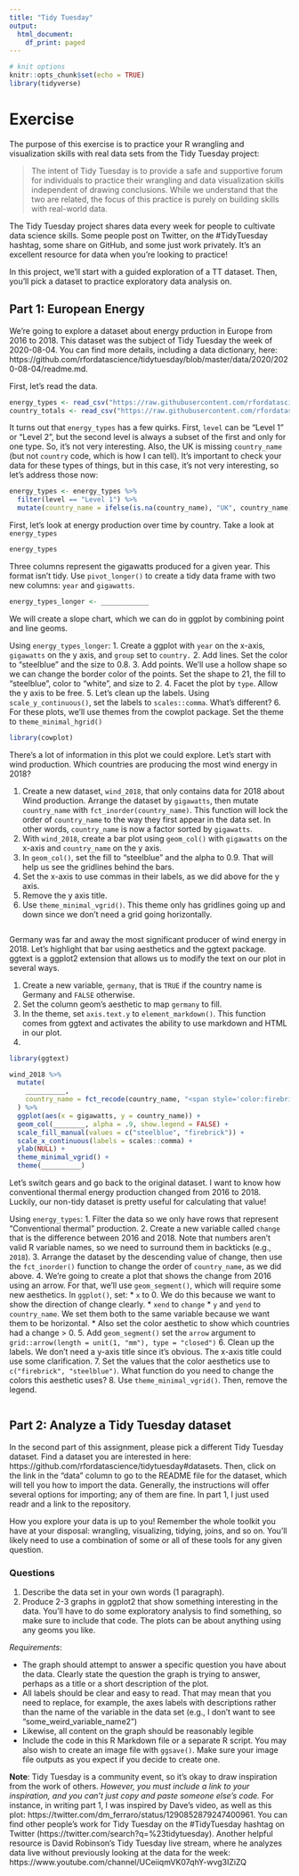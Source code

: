 ```yaml
---
title: "Tidy Tuesday"
output:
  html_document:
    df_print: paged
---
```


```r
# knit options
knitr::opts_chunk$set(echo = TRUE)
library(tidyverse)
```

# Exercise

The purpose of this exercise is to practice your R wrangling and visualization skills with real data sets from the Tidy Tuesday project:

> The intent of Tidy Tuesday is to provide a safe and supportive forum for individuals to practice their wrangling and data visualization skills independent of drawing conclusions. While we understand that the two are related, the focus of this practice is purely on building skills with real-world data.

The Tidy Tuesday project shares data every week for people to cultivate data science skills. Some people post on Twitter, on the #TidyTuesday hashtag, some share on GitHub, and some just work privately. It's an excellent resource for data when you're looking to practice! 

In this project, we'll start with a guided exploration of a TT dataset. Then, you'll pick a dataset to practice exploratory data analysis on.

## Part 1: European Energy

We're going to explore a dataset about energy prduction in Europe from 2016 to 2018. This dataset was the subject of Tidy Tuesday the week of 2020-08-04. You can find more details, including a data dictionary, here: https://github.com/rfordatascience/tidytuesday/blob/master/data/2020/2020-08-04/readme.md.

First, let's read the data.

```r
energy_types <- read_csv("https://raw.githubusercontent.com/rfordatascience/tidytuesday/master/data/2020/2020-08-04/energy_types.csv")
country_totals <- read_csv("https://raw.githubusercontent.com/rfordatascience/tidytuesday/master/data/2020/2020-08-04/country_totals.csv")
```

It turns out that `energy_types` has a few quirks. First, `level` can be "Level 1" or "Level 2", but the second level is always a subset of the first and only for one type. So, it's not very interesting. Also, the UK is missing `country_name` (but not `country` code, which is how I can tell). It's important to check your data for these types of things, but in this case, it's not very interesting, so let's address those now:

```r
energy_types <- energy_types %>%
  filter(level == "Level 1") %>% 
  mutate(country_name = ifelse(is.na(country_name), "UK", country_name))
```

First, let's look at energy production over time by country. Take a look at `energy_types`

```r
energy_types
```

Three columns represent the gigawatts produced for a given year. This format isn't tidy. Use `pivot_longer()` to create a tidy data frame with two new columns: `year` and `gigawatts`.

```r
energy_types_longer <- ____________
```

We will create a slope chart, which we can do in ggplot by combining point and line geoms. 

Using `energy_types_longer`:
1. Create a ggplot with `year` on the x-axis, `gigawatts` on the y axis, and `group` set to `country.`
2. Add lines. Set the color to "steelblue" and the size to 0.8.
3. Add points. We'll use a hollow shape so we can change the border color of the points. Set the shape to 21, the fill to "steelblue", color to "white", and size to 2.
4. Facet the plot by `type`. Allow the y axis to be free.
5. Let's clean up the labels. Using `scale_y_continuous()`, set the labels to `scales::comma`. What's different?
6. For these plots, we'll use themes from the cowplot package. Set the theme to `theme_minimal_hgrid()`

```r
library(cowplot)

```

There's a lot of information in this plot we could explore. Let's start with wind production. Which countries are producing the most wind energy in 2018?

1. Create a new dataset, `wind_2018`, that only contains data for 2018 about Wind production. Arrange the dataset by `gigawatts`, then mutate `country_name` with `fct_inorder(country_name)`. This function will lock the order of `country_name` to the way they first appear in the data set. In other words, `country_name` is now a factor sorted by `gigawatts`.
2. With `wind_2018`, create a bar plot using `geom_col()` with `gigawatts` on the x-axis and `country_name` on the y axis.
3. In `geom_col()`, set the fill to "steelblue" and the alpha to 0.9. That will help us see the gridlines behind the bars.
4. Set the x-axis to use commas in their labels, as we did above for the y axis.
5. Remove the y axis title.
6. Use `theme_minimal_vgrid()`. This theme only has gridlines going up and down since we don't need a grid going horizontally. 

```r

```
Germany was far and away the most significant producer of wind energy in 2018. Let's highlight that bar using aesthetics and the ggtext package. ggtext is a ggplot2 extension that allows us to modify the text on our plot in several ways.

1. Create a new variable, `germany`, that is `TRUE` if the country name is Germany and `FALSE` otherwise.
2. Set the column geom's aesthetic to map `germany` to fill.
3. In the theme, set `axis.text.y` to `element_markdown()`. This function comes from ggtext and activates the ability to use markdown and HTML in our plot.
4. 

```r
library(ggtext)

wind_2018 %>% 
  mutate(
    __________,
    country_name = fct_recode(country_name, "<span style='color:firebrick'>Germany</i>" = "Germany")
  ) %>% 
  ggplot(aes(x = gigawatts, y = country_name)) +
  geom_col(________, alpha = .9, show.legend = FALSE) +
  scale_fill_manual(values = c("steelblue", "firebrick")) + 
  scale_x_continuous(labels = scales::comma) +
  ylab(NULL) +
  theme_minimal_vgrid() +
  theme(__________)
```

Let's switch gears and go back to the original dataset. I want to know how conventional thermal energy production changed from 2016 to 2018. Luckily, our non-tidy dataset is pretty useful for calculating that value!

Using `energy_types`:
1. Filter the data so we only have rows that represent "Conventional thermal" production.
2. Create a new variable called `change` that is the difference between 2016 and 2018. Note that numbers aren't valid R variable names, so we need to surround them in backticks (e.g., `2018`).
3. Arrange the dataset by the descending value of change, then use the `fct_inorder()` function to change the order of `country_name`, as we did above.
4. We're going to create a plot that shows the change from 2016 using an arrow. For that, we'll use `geom_segment()`, which will require some new aesthetics. In `ggplot()`, set:
 * `x` to 0. We do this because we want to show the direction of change clearly.
 * `xend` to `change`
 * `y` and `yend` to `country_name`. We set them both to the same variable because we want them to be horizontal. 
 * Also set the color aesthetic to show which countries had a change > 0.
5. Add `geom_segment()` set the `arrow` argument to `grid::arrow(length = unit(1, "mm"), type = "closed")`
6. Clean up the labels. We don't need a y-axis title since it's obvious. The x-axis title could use some clarification. 
7. Set the values that the color aesthetics use to `c("firebrick", "steelblue")`. What function do you need to change the colors this aesthetic uses?
8. Use `theme_minimal_vgrid()`. Then, remove the legend.

```r

```


## Part 2: Analyze a Tidy Tuesday dataset 

In the second part of this assignment, please pick a different Tidy Tuesday dataset. Find a dataset you are interested in here: https://github.com/rfordatascience/tidytuesday#datasets. Then, click on the link in the "data" column to go to the README file for the dataset, which will tell you how to import the data. Generally, the instructions will offer several options for importing; any of them are fine. In part 1, I just used readr and a link to the repository.

How you explore your data is up to you! Remember the whole toolkit you have at your disposal: wrangling, visualizing, tidying, joins, and so on. You'll likely need to use a combination of some or all of these tools for any given question.

### Questions

1. Describe the data set in your own words (1 paragraph). 
2. Produce 2-3 graphs in ggplot2 that show something interesting in the data. You'll have to do some exploratory analysis to find something, so make sure to include that code. The plots can be about anything using any geoms you like. 

*Requirements*:

* The graph should attempt to answer a specific question you have about the data. Clearly state the question the graph is trying to answer, perhaps as a title or a short description of the plot.
* All labels should be clear and easy to read. That may mean that you need to replace, for example, the axes labels with descriptions rather than the name of the variable in the data set (e.g., I don't want to see "some_weird_variable_name2")
* Likewise, all content on the graph should be reasonably legible
* Include the code in this R Markdown file or a separate R script. You may also wish to create an image file with `ggsave()`. Make sure your image file outputs as you expect if you decide to create one.

**Note**: Tidy Tuesday is a community event, so it's okay to draw inspiration from the work of others. *However, you must include a link to your inspiration, and you can't just copy and paste someone else's code.* For instance, in writing part 1, I was inspired by Dave's video, as well as this plot: https://twitter.com/dm_ferraro/status/1290852879247400961. You can find other people's work for Tidy Tuesday on the #TidyTuesday hashtag on Twitter (https://twitter.com/search?q=%23tidytuesday). Another helpful resource is David Robinson's Tidy Tuesday live stream, where he analyzes data live without previously looking at the data for the week: https://www.youtube.com/channel/UCeiiqmVK07qhY-wvg3IZiZQ



